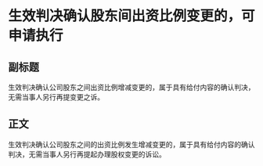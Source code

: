# 生效判决确认股东间出资比例变更的，可申请执行
## 副标题
生效判决确认公司股东之间出资比例增减变更的，属于具有给付内容的确认判决，无需当事人另行再提变更之诉。
## 正文
生效判决确认公司股东之间的出资比例发生增减变更的，属于具有给付内容的确认判决，无需当事人另行再提起办理股权变更的诉讼。